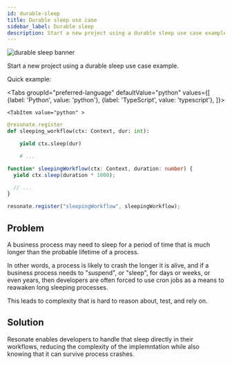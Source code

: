```yaml
---
id: durable-sleep
title: Durable sleep use case
sidebar_label: Durable sleep
description: Start a new project using a durable sleep use case example.
---
```


![durable sleep banner](/img/durable-sleep.png)

Start a new project using a durable sleep use case example.

Quick example:


<Tabs
    groupId="preferred-language"
    defaultValue="python"
    values={[
        {label: 'Python', value: 'python'},
        {label: 'TypeScript', value: 'typescript'},
    ]}>

    <TabItem value="python" >

```python
@resonate.register
def sleeping_workflow(ctx: Context, dur: int):

    yield ctx.sleep(dur)

    # ...
```

</TabItem>

<TabItem value="typescript" >

```typescript
function* sleepingWorkflow(ctx: Context, duration: number) {
  yield ctx.sleep(duration * 1000);

  // ...
}

resonate.register("sleepingWorkflow", sleepingWorkflow);
```

</TabItem>

</Tabs>


<CloneRepoGrid>
  <CloneRepoCard
    sdk="Python SDK"
    description="Durable sleep use case"
    link="https://github.com/resonatehq-examples/example-durable-sleep-py"
  />
  <CloneRepoCard
    sdk="TypeScript SDK"
    description="Durable sleep use case"
    link="https://github.com/resonatehq-examples/example-durable-sleep-ts"
  />
</CloneRepoGrid>

## Problem

A business process may need to sleep for a period of time that is much longer than the probable lifetime of a process.

In other words, a process is likely to crash the longer it is alive, and if a business process needs to "suspend", or "sleep", for days or weeks, or even years, then developers are often forced to use cron jobs as a means to reawaken long sleeping processes.

This leads to complexity that is hard to reason about, test, and rely on.

## Solution

Resonate enables developers to handle that sleep directly in their workflows, reducing the complexity of the implemntation while also knowing that it can survive process crashes.

